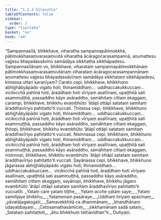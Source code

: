 ```yaml
---
title: "1.2.2 Sīlasutta"
tableOfContents: false
sidebar:
  order: 3
type: "tipitaka"
basket: "su"
book: "a4"
---
```



<DynamicBreadcrumb />

<Division number="12" book="a4" bookNo="15" page="321">

<Paragraph number="86" book="a4">
“Sampannasīlā, bhikkhave, viharatha sampannapātimokkhā, pātimokkhasaṃvarasaṃvutā viharatha ācāragocarasampannā, aṇumattesu vajjesu bhayadassāvino samādāya sikkhatha sikkhāpadesu. Sampannasīlānaṃ vo, bhikkhave, viharataṃ sampannapātimokkhānaṃ pātimokkhasaṃvarasaṃvutānaṃ viharataṃ ācāragocarasampannānaṃ aṇumattesu vajjesu bhayadassāvīnaṃ samādāya sikkhataṃ sikkhāpadesu, kimassa uttari karaṇīyaṃ?
</Paragraph>

<Paragraph number="87" book="a4">
Carato cepi, bhikkhave, bhikkhuno abhijjhābyāpādo vigato hoti, thinamiddhaṃ…  uddhaccakukkuccaṃ…  vicikicchā pahīnā hoti, āraddhaṃ hoti vīriyaṃ asallīnaṃ, upaṭṭhitā sati asammuṭṭhā, passaddho kāyo asāraddho, samāhitaṃ cittaṃ ekaggaṃ, carampi, bhikkhave, bhikkhu evaṃbhūto ‘ātāpī ottāpī satataṃ samitaṃ āraddhavīriyo pahitatto’ti vuccati.
</Paragraph>

<Paragraph number="88" book="a4">
Ṭhitassa cepi, bhikkhave, bhikkhuno abhijjhābyāpādo vigato hoti, thinamiddhaṃ…  uddhaccakukkuccaṃ…  vicikicchā pahīnā hoti, āraddhaṃ hoti vīriyaṃ asallīnaṃ, upaṭṭhitā sati asammuṭṭhā, passaddho kāyo asāraddho, samāhitaṃ cittaṃ ekaggaṃ, ṭhitopi, bhikkhave, bhikkhu evaṃbhūto ‘ātāpī ottāpī satataṃ samitaṃ āraddhavīriyo pahitatto’ti vuccati.
</Paragraph>

<Paragraph number="89" book="a4">
Nisinnassa cepi, bhikkhave, bhikkhuno abhijjhābyāpādo vigato hoti, thinamiddhaṃ…  uddhaccakukkuccaṃ…  vicikicchā pahīnā hoti, āraddhaṃ hoti vīriyaṃ asallīnaṃ, upaṭṭhitā sati asammuṭṭhā, passaddho kāyo asāraddho, samāhitaṃ cittaṃ ekaggaṃ, nisinnopi, bhikkhave, bhikkhu evaṃbhūto ‘ātāpī ottāpī satataṃ samitaṃ āraddhavīriyo pahitatto’ti vuccati.
</Paragraph>

<Paragraph number="90" book="a4">
Sayānassa cepi, bhikkhave, bhikkhuno jāgarassa abhijjhābyāpādo vigato hoti, thinamiddhaṃ…  uddhaccakukkuccaṃ…  vicikicchā pahīnā hoti, āraddhaṃ hoti vīriyaṃ asallīnaṃ, upaṭṭhitā sati asammuṭṭhā, passaddho kāyo asāraddho, samāhitaṃ cittaṃ ekaggaṃ, sayānopi, bhikkhave, bhikkhu jāgaro evaṃbhūto ‘ātāpī ottāpī satataṃ samitaṃ āraddhavīriyo pahitatto’ti vuccatīti.
</Paragraph>

<Paragraph number="91" type="verses" book="a4">
_Yataṃ care yataṃ tiṭṭhe,_  
_Yataṃ acche yataṃ saye;_  
_Yataṃ samiñjaye bhikkhu,_  
_Yatamenaṃ pasāraye._  

</Paragraph>

<Paragraph number="92" type="verses" book="a4">
_Uddhaṃ tiriyaṃ apācīnaṃ,_  
_yāvatājagatogati;_  
_Samavekkhitā ca dhammānaṃ,_  
_khandhānaṃ udayabbayaṃ._  

</Paragraph>

<Paragraph number="93" type="verses" book="a4">
_Cetosamathasāmīciṃ,_  
_sikkhamānaṃ sadā sataṃ;_  
_Satataṃ pahitattoti,_  
_āhu bhikkhuṃ tathāvidhan”ti._  


</Paragraph>
</Division>

<Paragraph number="94" type="center" book="a4">
Dutiyaṃ.
</Paragraph>